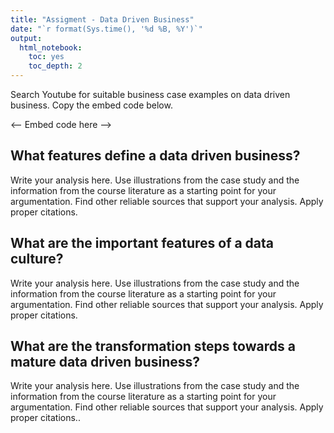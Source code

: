 ```yaml
---
title: "Assigment - Data Driven Business"
date: "`r format(Sys.time(), '%d %B, %Y')`"
output:
  html_notebook:
    toc: yes
    toc_depth: 2
---
```


Search Youtube for suitable business case examples on data driven business. Copy the embed code below.

<---- Embed code here ---->


## What features define a data driven business?

Write your analysis here. Use illustrations from the case study and the information from the course literature as a starting point for your argumentation. Find other reliable sources that support your analysis. Apply proper citations. 

## What are the important features of a data culture?

Write your analysis here. Use illustrations from the case study and the information from the course literature as a starting point for your argumentation. Find other reliable sources that support your analysis. Apply proper citations.

## What are the transformation steps towards a mature data driven business?
Write your analysis here. Use illustrations from the case study and the information from the course literature as a starting point for your argumentation. Find other reliable sources that support your analysis. Apply proper citations..



